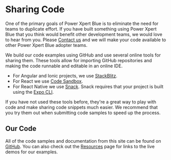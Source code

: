 # Sharing Code

One of the primary goals of Power Xpert Blue is to eliminate the need for teams to duplicate effort. If you have built something using Power Xpert Blue that you think would benefit other development teams, we would love to hear from you. Please [Contact us](/community/contactus) and we will make your code available to other Power Xpert Blue adopter teams.

We build our code examples using GitHub and use several online tools for sharing them. These tools allow for importing GitHub repositories and making the code runnable and editable in an online IDE.

- For Angular and Ionic projects, we use [StackBlitz](http://www.stackblitz.com). 
- For React we use [Code Sandbox](https://codesandbox.io).
- For React Native we use [Snack](https://snack.expo.io/). Snack requires that your project is built using the [Expo CLI](https://docs.expo.io/versions/latest/workflow/expo-cli/).

If you have not used these tools before, they're a great way to play with code and make sharing code snippets much easier. We recommend that you try them out when submitting code samples to speed up the process.

## Our Code

All of the code samples and documentation from this site can be found on [GitHub](https://github.com/pxblue). You can also check out the [Resources](/resources) page for links to the live demos for our examples.